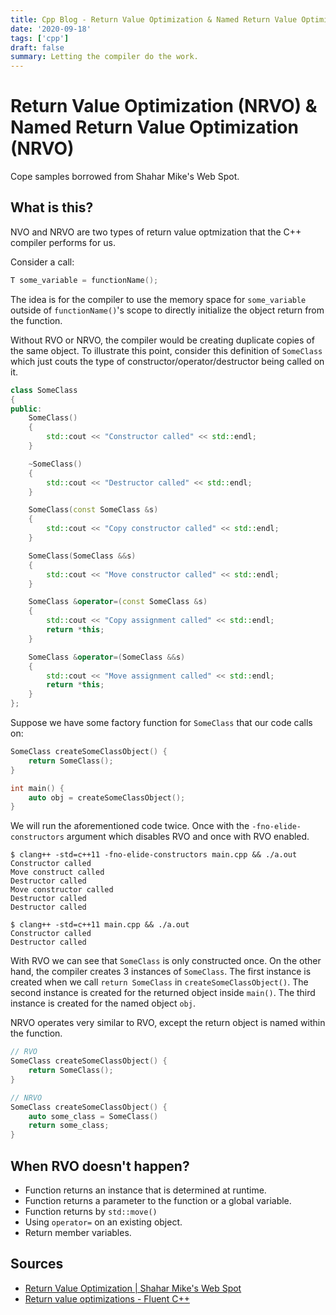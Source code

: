 ```yaml
---
title: Cpp Blog - Return Value Optimization & Named Return Value Optimization
date: '2020-09-18'
tags: ['cpp']
draft: false
summary: Letting the compiler do the work.
---
```


# Return Value Optimization (NRVO) & Named Return Value Optimization (NRVO)

Cope samples borrowed from Shahar Mike's Web Spot.

## What is this?

NVO and NRVO are two types of return value optmization that the C++ compiler performs for us.

Consider a call:

```cpp
T some_variable = functionName();
```

The idea is for the compiler to use the memory space for `some_variable` outside of `functionName()`'s scope to directly initialize the object return from the function.

Without RVO or NRVO, the compiler would be creating duplicate copies of the same object. To illustrate this point, consider this definition of `SomeClass` which just couts the type of constructor/operator/destructor being called on it.

```cpp
class SomeClass
{
public:
    SomeClass()
    {
        std::cout << "Constructor called" << std::endl;
    }

    ~SomeClass()
    {
        std::cout << "Destructor called" << std::endl;
    }

    SomeClass(const SomeClass &s)
    {
        std::cout << "Copy constructor called" << std::endl;
    }

    SomeClass(SomeClass &&s)
    {
        std::cout << "Move constructor called" << std::endl;
    }

    SomeClass &operator=(const SomeClass &s)
    {
        std::cout << "Copy assignment called" << std::endl;
        return *this;
    }

    SomeClass &operator=(SomeClass &&s)
    {
        std::cout << "Move assignment called" << std::endl;
        return *this;
    }
};
```

Suppose we have some factory function for `SomeClass` that our code calls on:

```cpp
SomeClass createSomeClassObject() {
    return SomeClass();
}

int main() {
    auto obj = createSomeClassObject();
}
```

We will run the aforementioned code twice. Once with the `-fno-elide-constructors` argument which disables RVO and once with RVO enabled.

```console
$ clang++ -std=c++11 -fno-elide-constructors main.cpp && ./a.out
Constructor called
Move construct called
Destructor called
Move constructor called
Destructor called
Destructor called

$ clang++ -std=c++11 main.cpp && ./a.out
Constructor called
Destructor called
```

With RVO we can see that `SomeClass` is only constructed once. On the other hand, the compiler creates 3 instances of `SomeClass`. The first instance is created when we call `return SomeClass` in `createSomeClassObject()`. The second instance is created for the returned object inside `main()`. The third instance is created for the named object `obj`.

NRVO operates very similar to RVO, except the return object is named within the function.

```cpp
// RVO
SomeClass createSomeClassObject() {
    return SomeClass();
}

// NRVO
SomeClass createSomeClassObject() {
    auto some_class = SomeClass()
    return some_class;
}
```

## When RVO doesn't happen?

- Function returns an instance that is determined at runtime.
- Function returns a parameter to the function or a global variable.
- Function returns by `std::move()`
- Using `operator=` on an existing object.
- Return member variables.

## Sources

- [Return Value Optimization \| Shahar Mike's Web Spot](https://shaharmike.com/cpp/rvo/)
- [Return value optimizations - Fluent C++](https://www.fluentcpp.com/2016/11/28/return-value-optimizations/)
